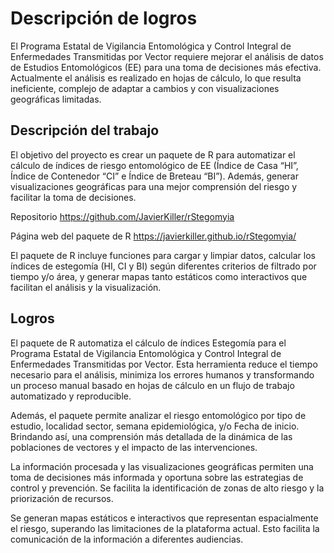 # Descripción de logros

El Programa Estatal de Vigilancia Entomológica y Control Integral de Enfermedades Transmitidas por Vector requiere mejorar el análisis de datos de Estudios Entomológicos (EE) para una toma de decisiones más efectiva. Actualmente el análisis es realizado en hojas de cálculo, lo que resulta ineficiente, complejo de adaptar a cambios y con visualizaciones geográficas limitadas.

## Descripción del trabajo

El objetivo del proyecto es crear un paquete de R para automatizar el cálculo de índices de riesgo entomológico de EE (Índice de Casa "HI", Índice de Contenedor "CI" e Índice de Breteau "BI"). Además, generar visualizaciones geográficas para una mejor comprensión del riesgo y facilitar la toma de decisiones.

Repositorio <https://github.com/JavierKiller/rStegomyia>

Página web del paquete de R <https://javierkiller.github.io/rStegomyia/>

El paquete de R incluye funciones para cargar y limpiar datos, calcular los índices de estegomía (HI, CI y BI) según diferentes criterios de filtrado por tiempo y/o área, y generar mapas tanto estáticos como interactivos que facilitan el análisis y la visualización.

## Logros

El paquete de R automatiza el cálculo de índices Estegomía para el Programa Estatal de Vigilancia Entomológica y Control Integral de Enfermedades Transmitidas por Vector. Esta herramienta reduce el tiempo necesario para el análisis, minimiza los errores humanos y transformando un proceso manual basado en hojas de cálculo en un flujo de trabajo automatizado y reproducible.

Además, el paquete permite analizar el riesgo entomológico por tipo de estudio, localidad sector, semana epidemiológica, y/o Fecha de inicio. Brindando así, una comprensión más detallada de la dinámica de las poblaciones de vectores y el impacto de las intervenciones.

La información procesada y las visualizaciones geográficas permiten una toma de decisiones más informada y oportuna sobre las estrategias de control y prevención. Se facilita la identificación de zonas de alto riesgo y la priorización de recursos.

Se generan mapas estáticos e interactivos que representan espacialmente el riesgo, superando las limitaciones de la plataforma actual. Esto facilita la comunicación de la información a diferentes audiencias.
